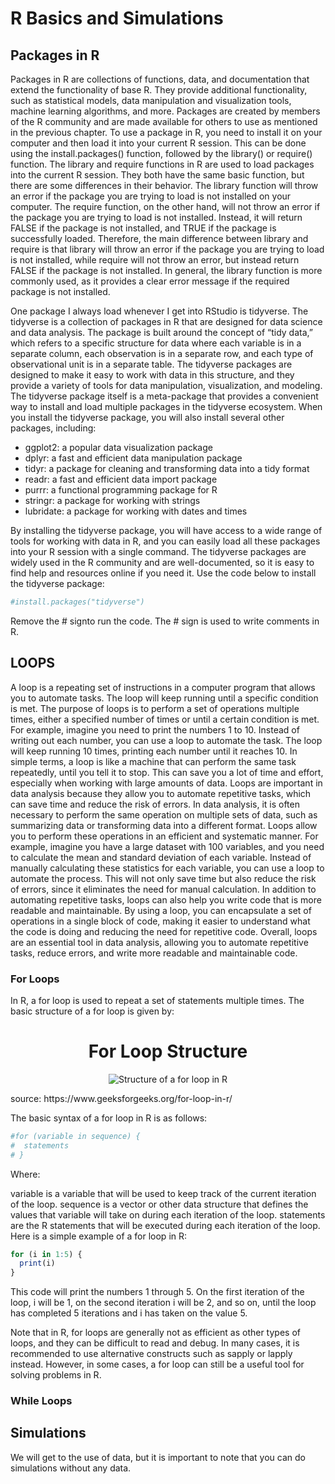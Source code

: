 # R Basics and Simulations

## Packages in R

Packages in R are collections of functions, data, and documentation that extend the functionality of base R. They provide additional functionality, such as statistical models, data manipulation and visualization tools, machine learning algorithms, and more. Packages are created by members of the R community and are made available for others to use as mentioned in the previous chapter. To use a package in R, you need to install it on your computer and then load it into your current R session. This can be done using the install.packages() function, followed by the library() or require() function. The library and require functions in R are used to load packages into the current R session. They both have the same basic function, but there are some differences in their behavior. The library function will throw an error if the package you are trying to load is not installed on your computer. The require function, on the other hand, will not throw an error if the package you are trying to load is not installed. Instead, it will return FALSE if the package is not installed, and TRUE if the package is successfully loaded. Therefore, the main difference between library and require is that library will throw an error if the package you are trying to load is not installed, while require will not throw an error, but instead return FALSE if the package is not installed. In general, the library function is more commonly used, as it provides a clear error message if the required package is not installed.

One package I always load whenever I get into RStudio is tidyverse. The tidyverse is a collection of packages in R that are designed for data science and data analysis. The package is built around the concept of "tidy data," which refers to a specific structure for data where each variable is in a separate column, each observation is in a separate row, and each type of observational unit is in a separate table. The tidyverse packages are designed to make it easy to work with data in this structure, and they provide a variety of tools for data manipulation, visualization, and modeling.
The tidyverse package itself is a meta-package that provides a convenient way to install and load multiple packages in the tidyverse ecosystem. When you install the tidyverse package, you will also install several other packages, including:

- ggplot2: a popular data visualization package
- dplyr: a fast and efficient data manipulation package
- tidyr: a package for cleaning and transforming data into a tidy format
- readr: a fast and efficient data import package
- purrr: a functional programming package for R
- stringr: a package for working with strings
- lubridate: a package for working with dates and times

By installing the tidyverse package, you will have access to a wide range of tools for working with data in R, and you can easily load all these packages into your R session with a single command. The tidyverse packages are widely used in the R community and are well-documented, so it is easy to find help and resources online if you need it.
Use the code below to install the tidyverse package:

```r
#install.packages("tidyverse")
```
Remove the # signto run the code. The # sign is used to write comments in R. 

## LOOPS

A loop is a repeating set of instructions in a computer program that allows you to automate tasks. The loop will keep running until a specific condition is met. The purpose of loops is to perform a set of operations multiple times, either a specified number of times or until a certain condition is met.
For example, imagine you need to print the numbers 1 to 10. Instead of writing out each number, you can use a loop to automate the task. The loop will keep running 10 times, printing each number until it reaches 10.
In simple terms, a loop is like a machine that can perform the same task repeatedly, until you tell it to stop. This can save you a lot of time and effort, especially when working with large amounts of data. Loops are important in data analysis because they allow you to automate repetitive tasks, which can save time and reduce the risk of errors. In data analysis, it is often necessary to perform the same operation on multiple sets of data, such as summarizing data or transforming data into a different format. Loops allow you to perform these operations in an efficient and systematic manner.
For example, imagine you have a large dataset with 100 variables, and you need to calculate the mean and standard deviation of each variable. Instead of manually calculating these statistics for each variable, you can use a loop to automate the process. This will not only save time but also reduce the risk of errors, since it eliminates the need for manual calculation.
In addition to automating repetitive tasks, loops can also help you write code that is more readable and maintainable. By using a loop, you can encapsulate a set of operations in a single block of code, making it easier to understand what the code is doing and reducing the need for repetitive code.
Overall, loops are an essential tool in data analysis, allowing you to automate repetitive tasks, reduce errors, and write more readable and maintainable code.

### For Loops

In R, a for loop is used to repeat a set of statements multiple times. The basic structure of a for loop is given by: 

<h1 style="text-align:center;">For Loop Structure</h1>
<p align="center">
  <img src="fig5.png" alt="Structure of a for loop in R">
</p>

source: https://www.geeksforgeeks.org/for-loop-in-r/

The basic syntax of a for loop in R is as follows:

```r
#for (variable in sequence) {
#  statements
# }
```

Where:

variable is a variable that will be used to keep track of the current iteration of the loop.
sequence is a vector or other data structure that defines the values that variable will take on during each iteration of the loop.
statements are the R statements that will be executed during each iteration of the loop.
Here is a simple example of a for loop in R:

```r
for (i in 1:5) {
  print(i)
}

```

This code will print the numbers 1 through 5. On the first iteration of the loop, i will be 1, on the second iteration i will be 2, and so on, until the loop has completed 5 iterations and i has taken on the value 5.

Note that in R, for loops are generally not as efficient as other types of loops, and they can be difficult to read and debug. In many cases, it is recommended to use alternative constructs such as sapply or lapply instead. However, in some cases, a for loop can still be a useful tool for solving problems in R.


### While Loops




## Simulations

We will get to the use of data, but it is important to note that you can do simulations without any data.




